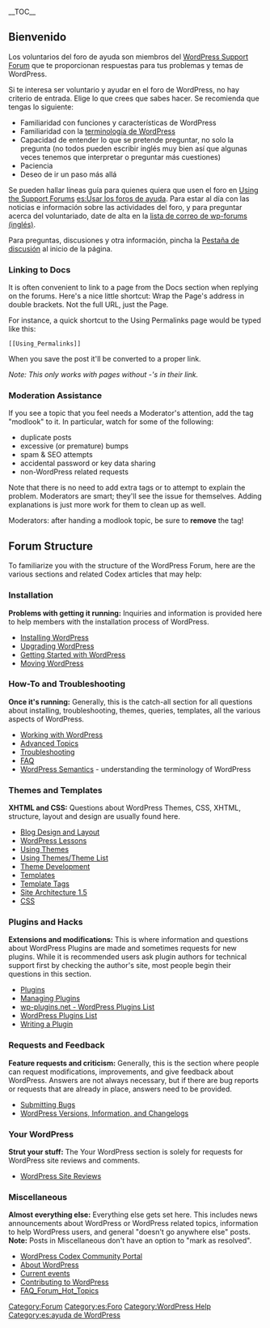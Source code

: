 {{Stub}}
{{es:Nota|No eliminar lo enlaces originales hasta tener creados los de castellano  [[User:Diego WP|Diego AG]] 12:36, 10 December 2013 (UTC)}}
{{Languages|
{{en|Support Forum Volunteers}}
{{es|Voluntarios del foro de ayuda}}
{{ja|Support Forum Volunteers}}
{{th|Support Forum Volunteers}}
{{pt-br|Voluntários do Fórum de Suporte}}
{{ko|Support Forum Volunteers}}
}}

__TOC__
== Bienvenido ==

Los voluntarios del foro de ayuda son miembros del [http://wordpress.org/support/ WordPress Support Forum] que te proporcionan respuestas para tus problemas y temas de WordPress. 

Si te interesa ser voluntario y ayudar en el foro de WordPress, no hay criterio de entrada. Elige lo que crees que sabes hacer. Se recomienda que tengas lo siguiente:

* Familiaridad con funciones y características de WordPress
* Familiaridad con la [[es:Semántica de WordPress|terminología de WordPress]]
* Capacidad de entender lo que se pretende preguntar, no solo la pregunta (no todos pueden escribir inglés muy bien así que algunas veces tenemos que interpretar o preguntar más cuestiones)
* Paciencia
* Deseo de ir un paso más allá

Se pueden hallar líneas guía para quienes quiera que usen el foro en [[Using the Support Forums]] [[es:Usar los foros de ayuda]]. Para estar al día con las noticias e información sobre las actividades del foro, y para preguntar acerca del voluntariado, date de alta en la [http://lists.automattic.com/mailman/listinfo/wp-forums lista de correo de wp-forums (inglés)].

Para preguntas, discusiones y otra información, pincha la  [[Talk:es:Voluntarios_del_foro_de_ayuda|Pestaña de discusión]] al inicio de la página.

=== Linking to Docs ===
It is often convenient to link to a page from the Docs section when replying on the forums. Here's a nice little shortcut:  Wrap the Page's address in double brackets. Not the full URL, just the Page.

For instance, a quick shortcut to the Using Permalinks page would be typed like this:
<pre>[[Using_Permalinks]] </pre>
When you save the post it'll be converted to a proper link.

''Note: This only works with pages without -'s in their link.''

=== Moderation Assistance===
If you see a topic that you feel needs a Moderator's attention, add the tag "modlook" to it. In particular, watch for some of the following:
* duplicate posts
* excessive (or premature) bumps
* spam & SEO attempts
* accidental password or key data sharing
* non-WordPress related requests

Note that there is no need to add extra tags or to attempt to explain the problem. Moderators are smart; they'll see the issue for themselves. Adding explanations is just more work for them to clean up as well.

Moderators: after handing a modlook topic, be sure to '''remove''' the tag!

== Forum Structure ==

To familiarize you with the structure of the WordPress Forum, here are the various sections and related Codex articles that may help:

=== Installation ===

'''Problems with getting it running:''' Inquiries and information is provided here to help members with the installation process of WordPress.

* [[Installing WordPress]]
* [[Upgrading WordPress]]
* [[Getting Started with WordPress]]
* [[Moving WordPress]]

=== How-To and Troubleshooting ===

'''Once it's running:''' Generally, this is the catch-all section for all questions about installing, troubleshooting, themes, queries, templates, all the various aspects of WordPress.

* [[Working with WordPress]]
* [[Advanced Topics]]
* [[Troubleshooting]]
* [[FAQ]]
* [[WordPress Semantics]] - understanding the terminology of WordPress

=== Themes and Templates ===

'''XHTML and CSS:''' Questions about WordPress Themes, CSS, XHTML, structure, layout and design are usually found here.

* [[Blog Design and Layout]]
* [[WordPress Lessons]]
* [[Using Themes]]
* [[Using Themes/Theme List]]
* [[Theme Development]]
* [[Templates]]
* [[Template Tags]]
* [[Site Architecture 1.5]]
* [[CSS]]

=== Plugins and Hacks ===

'''Extensions and modifications:''' This is where information and questions about WordPress Plugins are made and sometimes requests for new plugins. While it is recommended users ask plugin authors for technical support first by checking the author's site, most people begin their questions in this section.

* [[Plugins]]
* [[Managing Plugins]]
* [http://www.wp-plugins.net/ wp-plugins.net - WordPress Plugins List]
* [[Plugins#WordPress_Plugins_List|WordPress Plugins List]]
* [[Writing a Plugin]]

=== Requests and Feedback ===

'''Feature requests and criticism:''' Generally, this is the section where people can request modifications, improvements, and give feedback about WordPress. Answers are not always necessary, but if there are bug reports or requests that are already in place, answers need to be provided.

* [[Submitting Bugs]]
* [[About_WordPress#WordPress_Versions|WordPress Versions, Information, and Changelogs]]

=== Your WordPress ===

'''Strut your stuff:''' The Your WordPress section is solely for requests for WordPress site reviews and comments.

* [[WordPress Site Reviews]]

=== Miscellaneous ===

'''Almost everything else:''' Everything else gets set here. This includes news announcements about WordPress or WordPress related topics, information to help WordPress users, and general "doesn't go anywhere else" posts.<br />  
'''Note:''' Posts in Miscellaneous don't have an option to "mark as resolved".

* [[Codex:Community_Portal|WordPress Codex Community Portal]]
* [[About WordPress]]
* [[Current events]]
* [[Contributing to WordPress]]
* [[FAQ_Forum_Hot_Topics]]


[[Category:Forum]]
[[Category:es:Foro]]
[[Category:WordPress Help]]
[[Category:es:ayuda de WordPress]]
